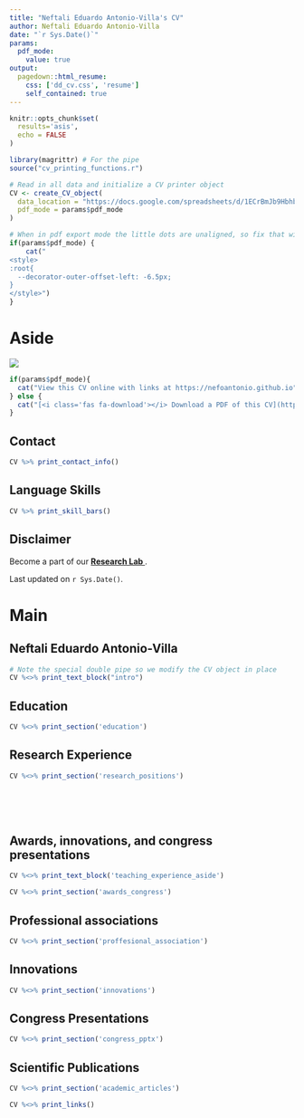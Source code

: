 ```yaml
---
title: "Neftali Eduardo Antonio-Villa's CV"
author: Neftali Eduardo Antonio-Villa
date: "`r Sys.Date()`"
params:
  pdf_mode:
    value: true
output:
  pagedown::html_resume:
    css: ['dd_cv.css', 'resume']
    self_contained: true
---
```


```r
knitr::opts_chunk$set(
  results='asis', 
  echo = FALSE
)

library(magrittr) # For the pipe
source("cv_printing_functions.r")

# Read in all data and initialize a CV printer object
CV <- create_CV_object(
  data_location = "https://docs.google.com/spreadsheets/d/1ECrBmJb9Hbhb6LvzfhYgRVWrKe1TuXvlo_K4YoAXSzU/edit#gid=917338460",  
  pdf_mode = params$pdf_mode
)

```


```r
# When in pdf export mode the little dots are unaligned, so fix that with some conditional CSS.
if(params$pdf_mode) {
    cat("
<style>
:root{
  --decorator-outer-offset-left: -6.5px;
}
</style>")
}
```


Aside
================================================================================

![](/Users/nefoantonio/Documents/GitHub/nefoantonio.github.io/NEAV_Picture.jpg)

```r
if(params$pdf_mode){
  cat("View this CV online with links at https://nefoantonio.github.io")
} else {
  cat("[<i class='fas fa-download'></i> Download a PDF of this CV](https://github.com/nefoantonio/nefoantonio.github.io/blob/main/CV.pdf)")
}
```

Contact {#contact}
--------------------------------------------------------------------------------

```r
CV %>% print_contact_info()
```



Language Skills {#skills}
--------------------------------------------------------------------------------

```r
CV %>% print_skill_bars()
```



Disclaimer {#disclaimer}
--------------------------------------------------------------------------------

Become a part of our [**Research Lab **](https://bellolab.org). 

Last updated on `r Sys.Date()`.



Main
================================================================================

Neftali Eduardo Antonio-Villa {#title}
--------------------------------------------------------------------------------

```r
# Note the special double pipe so we modify the CV object in place
CV %<>% print_text_block("intro") 
```



Education {data-icon=graduation-cap data-concise=true}
--------------------------------------------------------------------------------

```r
CV %<>% print_section('education')
```



Research Experience {data-icon=laptop}
--------------------------------------------------------------------------------

```r
CV %<>% print_section('research_positions')
```


<!-- These breaks just force a new page so section doesnt get cut off -->
<br>
<br>
<br>

Awards, innovations, and congress presentations {data-icon=medal}
--------------------------------------------------------------------------------

::: aside
```r
CV %<>% print_text_block('teaching_experience_aside')
```
:::

```r
CV %<>% print_section('awards_congress')
```


Professional associations  {data-icon=brain}
--------------------------------------------------------------------------------


```r
CV %<>% print_section('proffesional_association')
```


Innovations  {data-icon=trophy}
--------------------------------------------------------------------------------


```r
CV %<>% print_section('innovations')
```


Congress Presentations  {data-icon=paper-plane}
--------------------------------------------------------------------------------


```r
CV %<>% print_section('congress_pptx')
```




Scientific Publications {data-icon=file}
--------------------------------------------------------------------------------

```r
CV %<>% print_section('academic_articles')
```



```r
CV %<>% print_links()
```

